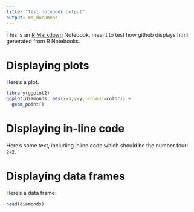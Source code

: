 ```yaml
---
title: "Test notebook output"
output: md_document
---
```


This is an [R Markdown](http://rmarkdown.rstudio.com) Notebook, meant to test how github displays html generated from R Notebooks. 

# Displaying plots

Here's a plot.

```r
library(ggplot2)
ggplot(diamonds, aes(x=x,y=y, colour=color)) + 
  geom_point()
```

# Displaying in-line code
Here's some text, including inline code which should be the number four: `2+2`. 

# Displaying data frames

Here's a data frame:

```r
head(diamonds)
```